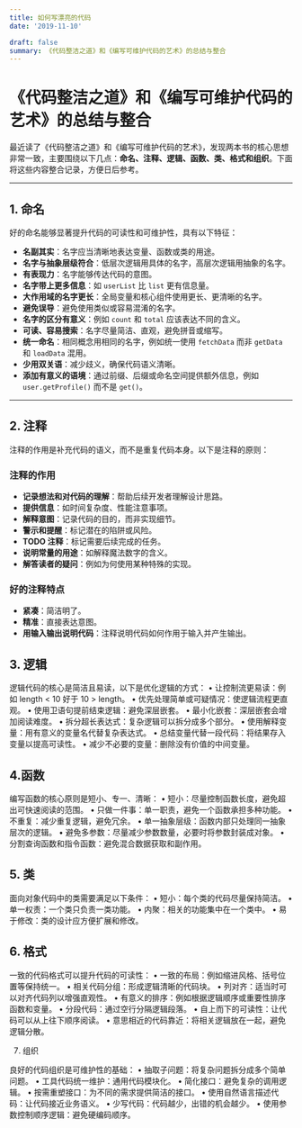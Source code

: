 ```yaml
---
title: 如何写漂亮的代码
date: '2019-11-10'

draft: false
summary: 《代码整洁之道》和《编写可维护代码的艺术》的总结与整合
---
```


# 《代码整洁之道》和《编写可维护代码的艺术》的总结与整合

最近读了《代码整洁之道》和《编写可维护代码的艺术》，发现两本书的核心思想非常一致，主要围绕以下几点：**命名、注释、逻辑、函数、类、格式和组织**。下面将这些内容整合记录，方便日后参考。

---

## 1. 命名

好的命名能够显著提升代码的可读性和可维护性，具有以下特征：

- **名副其实**：名字应当清晰地表达变量、函数或类的用途。
- **名字与抽象层级符合**：低层次逻辑用具体的名字，高层次逻辑用抽象的名字。
- **有表现力**：名字能够传达代码的意图。
- **名字带上更多信息**：如 `userList` 比 `list` 更有信息量。
- **大作用域的名字更长**：全局变量和核心组件使用更长、更清晰的名字。
- **避免误导**：避免使用类似或容易混淆的名字。
- **名字的区分有意义**：例如 `count` 和 `total` 应该表达不同的含义。
- **可读、容易搜索**：名字尽量简洁、直观，避免拼音或缩写。
- **统一命名**：相同概念用相同的名字，例如统一使用 `fetchData` 而非 `getData` 和 `loadData` 混用。
- **少用双关语**：减少歧义，确保代码语义清晰。
- **添加有意义的语境**：通过前缀、后缀或命名空间提供额外信息，例如 `user.getProfile()` 而不是 `get()`。

---

## 2. 注释

注释的作用是补充代码的语义，而不是重复代码本身。以下是注释的原则：

### 注释的作用

- **记录想法和对代码的理解**：帮助后续开发者理解设计思路。
- **提供信息**：如时间复杂度、性能注意事项。
- **解释意图**：记录代码的目的，而非实现细节。
- **警示和提醒**：标记潜在的陷阱或风险。
- **TODO 注释**：标记需要后续完成的任务。
- **说明常量的用途**：如解释魔法数字的含义。
- **解答读者的疑问**：例如为何使用某种特殊的实现。

### 好的注释特点

- **紧凑**：简洁明了。
- **精准**：直接表达意图。
- **用输入输出说明代码**：注释说明代码如何作用于输入并产生输出。

## 3. 逻辑

逻辑代码的核心是简洁且易读，以下是优化逻辑的方式：
	•	让控制流更易读：例如 length < 10 好于 10 > length。
	•	优先处理简单或可疑情况：使逻辑流程更直观。
	•	使用卫语句提前结束逻辑：避免深层嵌套。
    •	最小化嵌套：深层嵌套会增加阅读难度。
    •	拆分超长表达式：复杂逻辑可以拆分成多个部分。
    •	使用解释变量：用有意义的变量名代替复杂表达式。
    •	总结变量代替一段代码：将结果存入变量以提高可读性。
    •	减少不必要的变量：删除没有价值的中间变量。

## 4.函数

编写函数的核心原则是短小、专一、清晰：
	•	短小：尽量控制函数长度，避免超出可快速阅读的范围。
	•	只做一件事：单一职责，避免一个函数承担多种功能。
	•	不重复：减少重复逻辑，避免冗余。
	•	单一抽象层级：函数内部只处理同一抽象层次的逻辑。
	•	避免多参数：尽量减少参数数量，必要时将参数封装成对象。
	•	分割查询函数和指令函数：避免混合数据获取和副作用。

## 5. 类

面向对象代码中的类需要满足以下条件：
	•	短小：每个类的代码尽量保持简洁。
	•	单一权责：一个类只负责一类功能。
	•	内聚：相关的功能集中在一个类中。
	•	易于修改：类的设计应方便扩展和修改。

## 6. 格式

一致的代码格式可以提升代码的可读性：
	•	一致的布局：例如缩进风格、括号位置等保持统一。
	•	相关代码分组：形成逻辑清晰的代码块。
	•	列对齐：适当时可以对齐代码列以增强直观性。
	•	有意义的排序：例如根据逻辑顺序或重要性排序函数和变量。
	•	分段代码：通过空行分隔逻辑段落。
	•	自上而下的可读性：让代码可以从上往下顺序阅读。
	•	意思相近的代码靠近：将相关逻辑放在一起，避免逻辑分散。

7. 组织

良好的代码组织是可维护性的基础：
	•	抽取子问题：将复杂问题拆分成多个简单问题。
	•	工具代码统一维护：通用代码模块化。
	•	简化接口：避免复杂的调用逻辑。
	•	按需重塑接口：为不同的需求提供简洁的接口。
	•	使用自然语言描述代码：让代码接近业务语义。
	•	少写代码：代码越少，出错的机会越少。
	•	使用参数控制顺序逻辑：避免硬编码顺序。